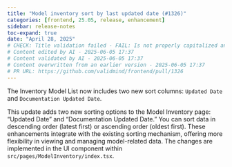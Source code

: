 ```yaml
---
title: "Model inventory sort by last updated date (#1326)"
categories: [frontend, 25.05, release, enhancement]
sidebar: release-notes
toc-expand: true
date: "April 28, 2025"
# CHECK: Title validation failed - FAIL: Is not properly capitalized and does not meet the title formatting requirements.
# Content edited by AI - 2025-06-05 17:37
# Content validated by AI - 2025-06-05 17:37
# Content overwritten from an earlier version - 2025-06-05 17:37
# PR URL: https://github.com/validmind/frontend/pull/1326
---
```


The Inventory Model List now includes two new sort columns: `Updated Date` and `Documentation Updated Date`.

This update adds two new sorting options to the Model Inventory page: "Updated Date" and "Documentation Updated Date." You can sort data in descending order (latest first) or ascending order (oldest first). These enhancements integrate with the existing sorting mechanism, offering more flexibility in viewing and managing model-related data. The changes are implemented in the UI component within `src/pages/ModelInventory/index.tsx`.